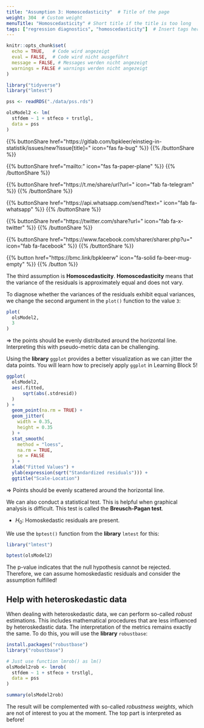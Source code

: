 ```yaml
---
title: "Assumption 3: Homoscedasticity"  # Title of the page
weight: 304  # Custom weight 
menuTitle: "Homoscedasticity" # Short title if the title is too long
tags: ["regression diagnostics", "homoscedasticity"]  # Insert tags here; brief description of what happens on the page
---
```

```r
knitr::opts_chunk$set(
  echo = TRUE,   # Code wird angezeigt
  eval = FALSE,  # Code wird nicht ausgeführt
  message = FALSE, # Messages werden nicht angezeigt
  warnings = FALSE # warnings werden nicht angezeigt
)

library("tidyverse")
library("lmtest")

pss <- readRDS("./data/pss.rds")

olsModel2 <- lm(
  stfdem ~ 1 + stfeco + trstlgl,   
  data = pss
)      
```

{{% buttonShare href=\"https\:\/\/gitlab.com\/bpkleer\/einstieg-in-statistik\/issues\/new?issue[title]=\" icon=\"fas fa-bug\" %}} {{% /buttonShare %}} 

{{% buttonShare href=\"mailto\:\" icon=\"fas fa-paper-plane\" %}} {{% /buttonShare %}}

{{% buttonShare href=\"https\:\/\/t.me\/share\/url?url=\" icon=\"fab fa-telegram\" %}} {{% /buttonShare %}}

{{% buttonShare href=\"https\:\/\/api.whatsapp.com\/send?text=\" icon=\"fab fa-whatsapp\" %}} {{% /buttonShare %}}

{{% buttonShare href=\"https\:\/\/twitter.com\/share?url=\" icon=\"fab fa-x-twitter\" %}} {{% /buttonShare %}}

{{% buttonShare href=\"https\:\/\/www.facebook.com\/sharer\/sharer.php?u=\" icon=\"fab fa-facebook\" %}} {{% /buttonShare %}}

{{% button href=\"https\:\/\/bmc.link\/bpkleerw\" icon=\"fa-solid fa-beer-mug-empty\" %}} {{% /button %}}

The third assumption is **Homoscedasticity**. **Homoscedasticity** means that the variance of the residuals is approximately equal and does not vary.

To diagnose whether the variances of the residuals exhibit equal variances, we change the second argument in the `plot()` function to the value `3`:
```r
plot(
  olsModel2, 
  3
)
```

$\Rightarrow$ the points should be evenly distributed around the horizontal line. Interpreting this with pseudo-metric data can be challenging.

Using the **library** `ggplot` provides a better visualization as we can jitter the data points. You will learn how to precisely apply `ggplot` in Learning Block 5!

```r
ggplot(
  olsModel2, 
  aes(.fitted, 
      sqrt(abs(.stdresid))
  )
) + 
  geom_point(na.rm = TRUE) +
  geom_jitter(
    width = 0.35,
    height = 0.35
  ) +
  stat_smooth(
    method = "loess",
    na.rm = TRUE,
    se = FALSE
  ) + 
  xlab("Fitted Values") + 
  ylab(expression(sqrt("Standardized residuals"))) + 
  ggtitle("Scale-Location")
```

$\Rightarrow$ Points should be evenly scattered around the horizontal line.

We can also conduct a statistical test. This is helpful when graphical analysis is difficult. This test is called the **Breusch-Pagan test**. 

- $H_0:$ Homoskedastic residuals are present.

We use the `bptest()` function from the **library** `lmtest` for this:
```r
library("lmtest")

bptest(olsModel2)
```

The p-value indicates that the null hypothesis cannot be rejected. Therefore, we can assume homoskedastic residuals and consider the assumption fulfilled!

## Help with heteroskedastic data
When dealing with heteroskedastic data, we can perform so-called *robust* estimations. This includes mathematical procedures that are less influenced by heteroskedastic data. The interpretation of the metrics remains exactly the same. To do this, you will use the **library** `robustbase`:
```r
install.packages("robustbase")
library("robustbase")

# Just use function lmrob() as lm()
olsModel2rob <- lmrob(
  stfdem ~ 1 + stfeco + trstlgl,
  data = pss
)

summary(olsModel2rob)
```

The result will be complemented with so-called *robustness weights*, which are not of interest to you at the moment. The top part is interpreted as before!
